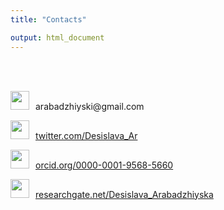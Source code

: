 ```yaml
---
title: "Contacts"

output: html_document
---
```

<br>
<br>
 
 <img src = "images/email.jpg" style = "width: 30px; padding-right: 10px;">arabadzhiyski@gmail.com
 
 <img src = "images/twitter.png" style = "width: 30px; padding-right: 10px;"><a href = "http://www.twitter.com/Desislava_Ar">twitter.com/Desislava_Ar</a>
  
  <img src = "images/orchid.png" style = "width: 30px; padding-right: 10px;"><a href = "http://www.orcid.org/0000-0001-9568-5660">orcid.org/0000-0001-9568-5660</a>
  
  <img src = "images/researchgate.png" style = "width: 30px; padding-right: 10px;"><a href= "http://www.researchgate.net/profile/Desislava_Arabadzhiyska">researchgate.net/Desislava_Arabadzhiyska</a>